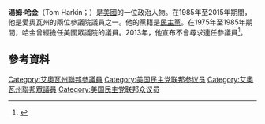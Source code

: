 '''湯姆·哈金'''（Tom Harkin；{{bd|1939年|11月19日}}）是[[美國|美國]]的一位政治人物。在1985年至2015年期間，他是愛奧瓦州的兩位參議院議員之一。他的黨籍是[[民主黨_(美國)|民主黨]]。在1975年至1985年期間，哈金曾經擔任美國眾議院的議員。2013年，他宣布不會尋求連任參議員<ref>{{cite web |last=Beaumont |first=Thomas |url=http://bigstory.ap.org/article/ap-newsbreak-harkin-wont-seek-6th-senate-term |title=APNewsBreak: Harkin won't seek 6th Senate term |publisher=Bigstory.ap.org |date= |accessdate=2014-01-06 |archive-date=2013-04-19 |archive-url=https://web.archive.org/web/20130419003324/http://bigstory.ap.org/article/ap-newsbreak-harkin-wont-seek-6th-senate-term |dead-url=no }}</ref>。
== 參考資料 ==
{{reflist}}
[[Category:艾奧瓦州聯邦參議員|Category:艾奧瓦州聯邦參議員]]
[[Category:美国民主党联邦参议员|Category:美国民主党联邦参议员]]
[[Category:艾奧瓦州聯邦眾議員|Category:艾奧瓦州聯邦眾議員]]
[[Category:美国民主党联邦众议员|Category:美国民主党联邦众议员]]